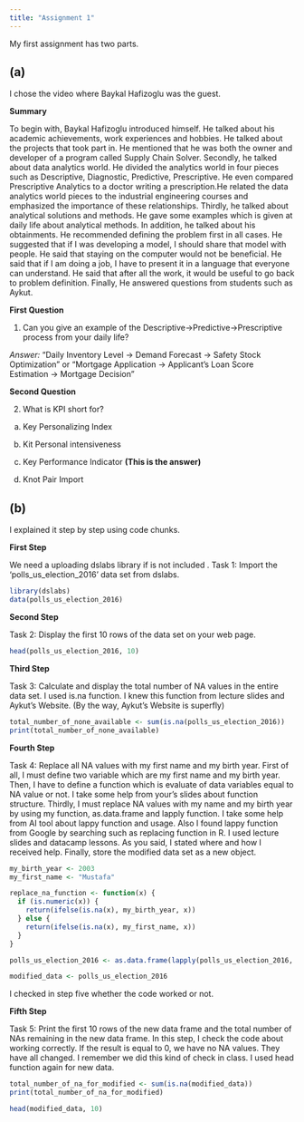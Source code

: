 ```yaml
---
title: "Assignment 1"
---
```


My first assignment has two parts.

## (a)

I chose the video where Baykal Hafizoglu was the guest.

**Summary**

To begin with, Baykal Hafizoglu introduced himself. He talked about his academic achievements, work experiences and hobbies. He talked about the projects that took part in. He mentioned that he was both the owner and developer of a program called Supply Chain Solver. Secondly, he talked about data analytics world. He divided the analytics world in four pieces such as Descriptive, Diagnostic, Predictive, Prescriptive. He even compared Prescriptive Analytics to a doctor writing a prescription.He related the data analytics world pieces to the industrial engineering courses and emphasized the importance of these relationships. Thirdly, he talked about analytical solutions and methods. He gave some examples which is given at daily life about analytical methods. In addition, he talked about his obtainments. He recommended defining the problem first in all cases. He suggested that if I was developing a model, I should share that model with people. He said that staying on the computer would not be beneficial. He said that if I am doing a job, I have to present it in a language that everyone can understand. He said that after all the work, it would be useful to go back to problem definition. Finally, He answered questions from students such as Aykut.

**First Question**

1)  Can you give an example of the Descriptive-\>Predictive-\>Prescriptive process from your daily life?

*Answer:* "Daily Inventory Level -\> Demand Forecast -\> Safety Stock Optimization" or "Mortgage Application -\> Applicant's Loan Score Estimation -\> Mortgage Decision"

**Second Question**

2)  What is KPI short for?

<!-- -->

a)  Key Personalizing Index

b)  Kit Personal intensiveness

c)  Key Performance Indicator **(This is the answer)**

d)  Knot Pair Import

## (b)

I explained it step by step using code chunks.

**First Step**

We need a uploading dslabs library if is not included . Task 1: Import the 'polls_us_election_2016' data set from dslabs.

```r
library(dslabs)
data(polls_us_election_2016)
```

**Second Step**

Task 2: Display the first 10 rows of the data set on your web page.

```r
head(polls_us_election_2016, 10)
```

**Third Step**

Task 3: Calculate and display the total number of NA values in the entire data set. I used is.na function. I knew this function from lecture slides and Aykut's Website. (By the way, Aykut's Website is superfly)

```r
total_number_of_none_available <- sum(is.na(polls_us_election_2016))
print(total_number_of_none_available)
```

**Fourth Step**

Task 4: Replace all NA values with my first name and my birth year. First of all, I must define two variable which are my first name and my birth year. Then, I have to define a function which is evaluate of data variables equal to NA value or not. I take some help from your's slides about function structure. Thirdly, I must replace NA values with my name and my birth year by using my function, as.data.frame and lapply function. I take some help from AI tool about lappy function and usage. Also I found lappy function from Google by searching such as replacing function in R. I used lecture slides and datacamp lessons. As you said, I stated where and how I received help. Finally, store the modified data set as a new object.

```r
my_birth_year <- 2003
my_first_name <- "Mustafa"

replace_na_function <- function(x) {
  if (is.numeric(x)) {
    return(ifelse(is.na(x), my_birth_year, x))  
  } else {
    return(ifelse(is.na(x), my_first_name, x))
  }
}

polls_us_election_2016 <- as.data.frame(lapply(polls_us_election_2016, replace_na_function))

modified_data <- polls_us_election_2016
```

I checked in step five whether the code worked or not.

**Fifth Step**

Task 5: Print the first 10 rows of the new data frame and the total number of NAs remaining in the new data frame. In this step, I check the code about working correctly. If the result is equal to 0, we have no NA values. They have all changed. I remember we did this kind of check in class. I used head function again for new data.

```r
total_number_of_na_for_modified <- sum(is.na(modified_data))
print(total_number_of_na_for_modified)

head(modified_data, 10)
```
